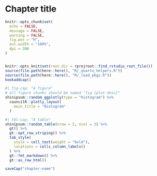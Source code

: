# Chapter title
```r
knitr::opts_chunk$set(
  echo = FALSE,
  message = FALSE,
  warning = FALSE,
  fig.pos = "H",
  out.width = "100%",
  dpi = 300
)


knitr::opts_knit$set(root.dir = rprojroot::find_rstudio_root_file())
source(file.path(here::here(), "R/_quarto_helpers.R"))
source(file.path(here::here(), "R/_load_pkgs.R"))
hookaddcap()
```


```r
#| fig-cap: "A figure"
# all figure chunks should be named "fig-{plot-desc}"
shinipsum::random_ggplotly(type = "histogram") %>%
  councilR::plotly_layout(
    main_title = "Histogram"
  )
```

```r
#| tbl-cap: "A table"
shinipsum::random_table(nrow = 5, ncol = 3) %>%
  gt() %>%
  gt::opt_row_striping() %>%
  tab_style(
    style = cell_text(weight = "bold"),
    locations = cells_column_labels()
  ) %>%
  gt::fmt_markdown() %>%
  gt::as_raw_html()
```

<!-- chapter content -->



```r
saveCap("chapter-name")
```
